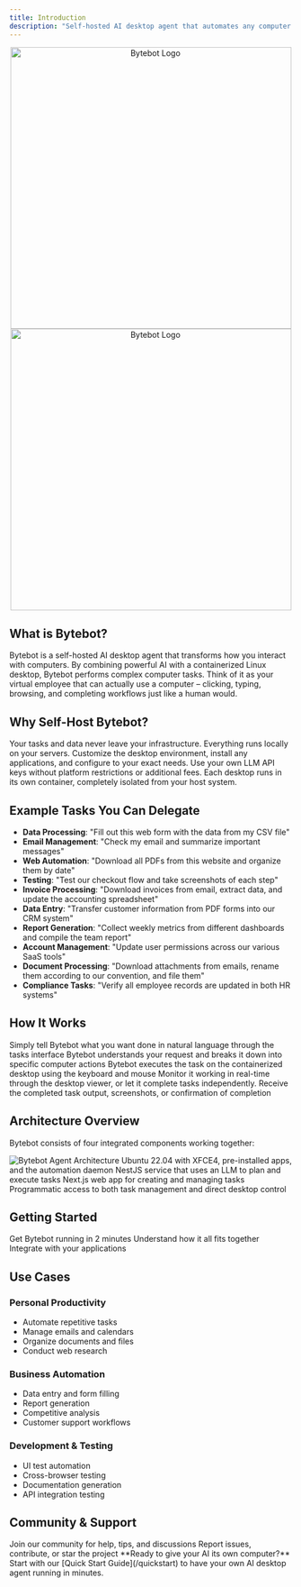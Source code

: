 ```yaml
---
title: Introduction
description: "Self-hosted AI desktop agent that automates any computer task through natural language"
---
```


<p align="center">
  <img
    className="block dark:hidden"
    src="/logo/bytebot_transparent_logo_dark.svg"
    alt="Bytebot Logo"
    width="500"
  />
  <img
    className="hidden dark:block"
    src="/logo/bytebot_transparent_logo_white.svg"
    alt="Bytebot Logo"
    width="500"
  />
</p>

## What is Bytebot?

Bytebot is a self-hosted AI desktop agent that transforms how you interact with computers. By combining powerful AI with a containerized Linux desktop, Bytebot performs complex computer tasks. Think of it as your virtual employee that can actually use a computer – clicking, typing, browsing, and completing workflows just like a human would.

## Why Self-Host Bytebot?

<CardGroup cols={2}>
  <Card title="Complete Privacy" icon="shield">
    Your tasks and data never leave your infrastructure. Everything runs locally
    on your servers.
  </Card>
  <Card title="Full Control" icon="sliders">
    Customize the desktop environment, install any applications, and configure
    to your exact needs.
  </Card>
  <Card title="No Usage Limits" icon="infinity">
    Use your own LLM API keys without platform restrictions or additional fees.
  </Card>
  <Card title="Secure Isolation" icon="lock">
    Each desktop runs in its own container, completely isolated from your host
    system.
  </Card>
</CardGroup>

## Example Tasks You Can Delegate

- **Data Processing**: "Fill out this web form with the data from my CSV file"
- **Email Management**: "Check my email and summarize important messages"
- **Web Automation**: "Download all PDFs from this website and organize them by date"
- **Testing**: "Test our checkout flow and take screenshots of each step"
- **Invoice Processing**: "Download invoices from email, extract data, and update the accounting spreadsheet"
- **Data Entry**: "Transfer customer information from PDF forms into our CRM system"
- **Report Generation**: "Collect weekly metrics from different dashboards and compile the team report"
- **Account Management**: "Update user permissions across our various SaaS tools"
- **Document Processing**: "Download attachments from emails, rename them according to our convention, and file them"
- **Compliance Tasks**: "Verify all employee records are updated in both HR systems"

## How It Works

<Steps>
  <Step title="Describe Your Task">
    Simply tell Bytebot what you want done in natural language through the tasks
    interface
  </Step>
  <Step title="AI Plans the Actions">
    Bytebot understands your request and breaks it down into specific computer
    actions
  </Step>
  <Step title="Executes Actions">
    Bytebot executes the task on the containerized desktop using the keyboard
    and mouse
  </Step>
  <Step title="Watch or Walk Away">
    Monitor it working in real-time through the desktop viewer, or let it
    complete tasks independently.
  </Step>
  <Step title="Get Results">
    Receive the completed task output, screenshots, or confirmation of
    completion
  </Step>
</Steps>

## Architecture Overview

Bytebot consists of four integrated components working together:

<img src="/images/agent-architecture.png" alt="Bytebot Agent Architecture" />

<CardGroup cols={2}>
  <Card
    title="Bytebot Desktop"
    icon="desktop"
    href="/core-concepts/desktop-environment"
  >
    Ubuntu 22.04 with XFCE4, pre-installed apps, and the automation daemon
  </Card>
  <Card title="AI Agent" icon="brain" href="/core-concepts/agent-system">
    NestJS service that uses an LLM to plan and execute tasks
  </Card>
  <Card
    title="Task Interface"
    icon="window"
    href="/core-concepts/agent-system#task-ui"
  >
    Next.js web app for creating and managing tasks
  </Card>
  <Card title="REST API" icon="code" href="/api-reference/introduction">
    Programmatic access to both task management and direct desktop control
  </Card>
</CardGroup>

## Getting Started

<CardGroup cols={3}>
  <Card title="Quick Start" icon="rocket" href="/quickstart">
    Get Bytebot running in 2 minutes
  </Card>
  <Card title="Architecture" icon="sitemap" href="/core-concepts/architecture">
    Understand how it all fits together
  </Card>
  <Card title="API Reference" icon="book" href="/api-reference/introduction">
    Integrate with your applications
  </Card>
</CardGroup>

## Use Cases

### Personal Productivity

- Automate repetitive tasks
- Manage emails and calendars
- Organize documents and files
- Conduct web research

### Business Automation

- Data entry and form filling
- Report generation
- Competitive analysis
- Customer support workflows

### Development & Testing

- UI test automation
- Cross-browser testing
- Documentation generation
- API integration testing

## Community & Support

<CardGroup cols={2}>
  <Card
    title="Discord Community"
    icon="discord"
    href="https://discord.com/invite/zcb5wA2t4u"
  >
    Join our community for help, tips, and discussions
  </Card>
  <Card
    title="GitHub"
    icon="github"
    href="https://github.com/bytebot-ai/bytebot"
  >
    Report issues, contribute, or star the project
  </Card>
</CardGroup>

<Note>
  **Ready to give your AI its own computer?** Start with our [Quick Start
  Guide](/quickstart) to have your own AI desktop agent running in minutes.
</Note>
